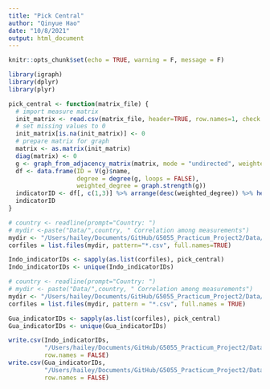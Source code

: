 ```yaml
---
title: "Pick Central"
author: "Qinyue Hao"
date: "10/8/2021"
output: html_document
---
```


```r
knitr::opts_chunk$set(echo = TRUE, warning = F, message = F)
```

```r
library(igraph)
library(dplyr)
library(plyr)
```

```r
pick_central <- function(matrix_file) {
  # import measure matrix
  init_matrix <- read.csv(matrix_file, header=TRUE, row.names=1, check.names=FALSE, na.strings = "")
  # set missing values to 0
  init_matrix[is.na(init_matrix)] <- 0
  # prepare matrix for graph
  matrix <- as.matrix(init_matrix) 
  diag(matrix) <- 0
  g <- graph_from_adjacency_matrix(matrix, mode = "undirected", weighted = TRUE)
  df <- data.frame(ID = V(g)$name,
                   degree = degree(g, loops = FALSE),
                   weighted_degree = graph.strength(g))
  indicatorID <- df[, c(1,3)] %>% arrange(desc(weighted_degree)) %>% head(1)[1]
  indicatorID
}
```

```r
# country <- readline(prompt="Country: ")
# mydir <-paste("Data/",country, " Correlation among measurements")
mydir <- "/Users/hailey/Documents/GitHub/G5055_Practicum_Project2/Data/Indonesia Correlation among Indicators"
corfiles = list.files(mydir, pattern="*.csv", full.names=TRUE)
```


```r
Indo_indicatorIDs <- sapply(as.list(corfiles), pick_central)
Indo_indicatorIDs <- unique(Indo_indicatorIDs)
```


```r
# country <- readline(prompt="Country: ")
# mydir <- paste("Data/",country, " Correlation among measurements")
mydir <- "/Users/hailey/Documents/GitHub/G5055_Practicum_Project2/Data/Guatemala Correlation among Indicators"
corfiles = list.files(mydir, pattern = "*.csv", full.names = TRUE)
```


```r
Gua_indicatorIDs <- sapply(as.list(corfiles), pick_central)
Gua_indicatorIDs <- unique(Gua_indicatorIDs)
```

```r
write.csv(Indo_indicatorIDs, 
          "/Users/hailey/Documents/GitHub/G5055_Practicum_Project2/Data/indicator_picked/Indo_indicatorIDs.csv", 
          row.names = FALSE)
write.csv(Gua_indicatorIDs, 
          "/Users/hailey/Documents/GitHub/G5055_Practicum_Project2/Data/indicator_picked/Gua_indicatorIDs.csv", 
          row.names = FALSE)
```

